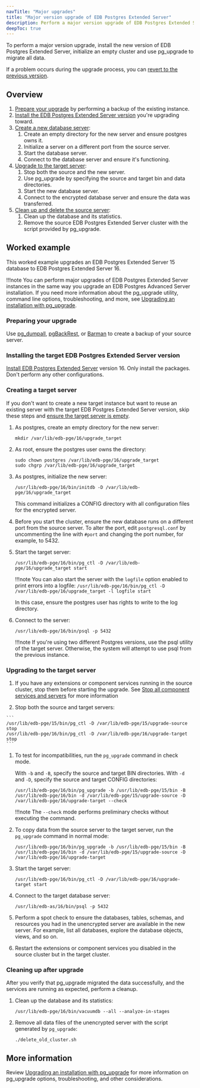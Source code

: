 ```yaml
---
navTitle: "Major upgrades"
title: "Major version upgrade of EDB Postgres Extended Server"
description: Perform a major version upgrade of EDB Postgres Extended Server. 
deepToc: true 
---
```


To perform a major version upgrade, install the new version of EDB Postgres Extended Server, initialize an empty cluster and use pg_upgrade to migrate all data.  

If a problem occurs during the upgrade process, you can [revert to the previous version](/epas/latest/upgrading/04_upgrading_an_installation_with_pg_upgrade/06_reverting_to_the_old_cluster/#reverting_to_the_old_cluster).

## Overview 

1. [Prepare your upgrade](#preparing-your-upgrade) by performing a backup of the existing instance.
1. [Install the EDB Postgres Extended Server version](#installing-the-target-edb-postgres-extended-server-version) you're upgrading toward.
1. [Create a new database server](#creating-a-target-server):
    1. Create an empty directory for the new server and ensure postgres owns it.
    1. Initialize a server on a different port from the source server.
    1. Start the database server.
    1. Connect to the database server and ensure it's functioning.
1. [Upgrade to the target server](#upgrading-to-the-target-server):
    1. Stop both the source and the new server. 
    1. Use pg_upgrade by specifying the source and target bin and data directories. 
    1. Start the new database server. 
    1. Connect to the encrypted database server and ensure the data was transferred. 
1. [Clean up and delete the source server](#cleaning-up-after-upgrade):
    1. Clean up the database and its statistics. 
    1. Remove the source EDB Postgres Extended Server cluster with the script provided by pg_upgrade. 

## Worked example

This worked example upgrades an EDB Postgres Extended Server 15 database to EDB Postgres Extended Server 16. 

!!!note 
   You can perform major upgrades of EDB Postgres Extended Server instances in the same way you upgrade an EDB Postgres Advanced Server installation. If you need more information about the pg_upgrade utility, command line options, troubleshooting, and more, see [Upgrading an installation with pg_upgrade](/epas/latest/upgrading/04_upgrading_an_installation_with_pg_upgrade/).

### Preparing your upgrade 

Use [pg_dumpall](https://www.postgresql.org/docs/current/app-pg-dumpall.html), [pgBackRest](/supported-open-source/pgbackrest/), or [Barman](/supported-open-source/barman/) to create a backup of your source server. 

### Installing the target EDB Postgres Extended Server version

[Install EDB Postgres Extended Server](../installing/) version 16. Only install the packages. Don't perform any other configurations.

### Creating a target server 

If you don't want to create a new target instance but want to reuse an existing server with the target EDB Postgres Extended Server version, skip these steps and [ensure the target server is empty](/epas/latest/upgrading/04_upgrading_an_installation_with_pg_upgrade/03_upgrading_to_advanced_server/#step-2---empty-the-target-database). 

1.  As postgres, create an empty directory for the new server: 
  
    ```
    mkdir /var/lib/edb-pge/16/upgrade_target 
    ```

1.  As root, ensure the postgres user owns the directory:

    ```
    sudo chown postgres /var/lib/edb-pge/16/upgrade_target
    sudo chgrp /var/lib/edb-pge/16/upgrade_target
    ```

1.  As postgres, initialize the new server: 
    
    ```
    /usr/lib/edb-pge/16/bin/initdb -D /var/lib/edb-pge/16/upgrade_target
    ```

    This command initializes a CONFIG directory with all configuration files for the encrypted server.

1.  Before you start the cluster, ensure the new database runs on a different port from the source server. To alter the port, edit `postgresql.conf` by uncommenting the line with `#port` and changing the port number, for example, to 5432.

1.  Start the target server: 

    ```
    /usr/lib/edb-pge/16/bin/pg_ctl -D /var/lib/edb-pge/16/upgrade_target start
    ```

    !!!note 
       You can also start the server with the `logfile` option enabled to print errors into a logfile: 
       `/usr/lib/edb-pge/16/bin/pg_ctl -D /var/lib/edb-pge/16/upgrade_target -l logfile start` 

       In this case, ensure the postgres user has rights to write to the log directory. 

1.  Connect to the server:

    ```
    /usr/lib/edb-pge/16/bin/psql -p 5432
    ```

    !!!note
       If you're using two different Postgres versions, use the psql utility of the target server. Otherwise, the system will attempt to use psql from the previous instance.

### Upgrading to the target server

1.  If you have any extensions or component services running in the source cluster, stop them before starting the upgrade. See [Stop all component services and servers](/epas/latest/upgrading/04_upgrading_an_installation_with_pg_upgrade/03_upgrading_to_advanced_server/#step-4---stop-all-component-services-and-servers) for more information

1.   Stop both the source and target servers:
    
    ```
    /usr/lib/edb-pge/15/bin/pg_ctl -D /var/lib/edb-pge/15/upgrade-source stop
    /usr/lib/edb-pge/16/bin/pg_ctl -D /var/lib/edb-pge/16/upgrade-target stop
    ```

1.  To test for incompatibilities, run the `pg_upgrade` command in check mode. 
    
    With `-b` and `-B`, specify the source and target BIN directories. With `-d` and `-D`, specify the source and target CONFIG directories:

    ```  
    /usr/lib/edb-pge/16/bin/pg_upgrade -b /usr/lib/edb-pge/15/bin -B /usr/lib/edb-pge/16/bin -d /var/lib/edb-pge/15/upgrade-source -D /var/lib/edb-pge/16/upgrade-target --check
    ```

    !!!note
       The `--check` mode performs preliminary checks without executing the command.

1.  To copy data from the source server to the target server, run the `pg_upgrade` command in normal mode: 

    ```
    /usr/lib/edb-pge/16/bin/pg_upgrade -b /usr/lib/edb-pge/15/bin -B /usr/lib/edb-pge/16/bin -d /var/lib/edb-pge/15/upgrade-source -D /var/lib/edb-pge/16/upgrade-target
    ```

1.  Start the target server: 

    ```
    /usr/lib/edb-pge/16/bin/pg_ctl -D /var/lib/edb-pge/16/upgrade-target start
    ```

1.  Connect to the target database server:

    ```
    /usr/lib/edb-as/16/bin/psql -p 5432
    ```

1.  Perform a spot check to ensure the databases, tables, schemas, and resources you had in the unencrypted server are available in the new server. For example, list all databases, explore the database objects, views, and so on.

1.  Restart the extensions or component services you disabled in the source cluster but in the target cluster. 

### Cleaning up after upgrade 

After you verify that pg_upgrade migrated the data successfully, and the services are running as expected, perform a cleanup. 

1.  Clean up the database and its statistics:

    ```
    /usr/lib/edb-pge/16/bin/vacuumdb --all --analyze-in-stages
    ```

1.  Remove all data files of the unencrypted server with the script generated by `pg_upgrade`:

    ```
    ./delete_old_cluster.sh
    ```

## More information 

Review [Upgrading an installation with pg_upgrade](/epas/latest/upgrading/04_upgrading_an_installation_with_pg_upgrade/) for more information on pg_upgrade options, troubleshooting, and other considerations.
